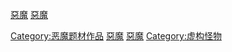 [[Category:恶魔题材作品|Category:恶魔题材作品]]
[[category:虚构宗教|惡魔]]
[[category:虛構永生者|惡魔]]
[[Category:各物种虚构人物|惡魔]]
[[Category:流行文化中的傳說生物|惡魔]]
[[Category:虚构怪物|Category:虚构怪物]]